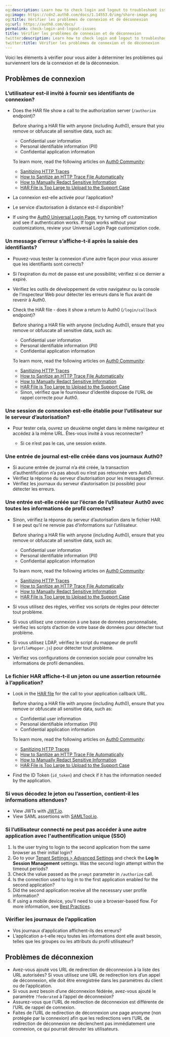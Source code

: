 ```yaml
---
og:description: Learn how to check login and logout to troubleshoot issues
og:image: https://cdn2.auth0.com/docs/1.14553.0/img/share-image.png
og:title: Vérifier les problèmes de connexion et de déconnexion
og:url: https://auth0.com/docs/
permalink: check-login-and-logout-issues
title: Vérifier les problèmes de connexion et de déconnexion
twitter:description: Learn how to check login and logout to troubleshoot issues
twitter:title: Vérifier les problèmes de connexion et de déconnexion
---
```


Voici les éléments à vérifier pour vous aider à déterminer les problèmes qui surviennent lors de la connexion et de la déconnexion.

## Problèmes de connexion

### L’utilisateur est-il invité à fournir ses identifiants de connexion?

* Does the HAR file show a call to the <Tooltip tip="Authorization Server: Centralized server that contributes to defining the boundaries of a user’s access. For example, your authorization server can control the data, tasks, and features available to a user." cta="View Glossary" href="/docs/glossary?term=authorization+server">authorization server</Tooltip> (`/authorize` endpoint)?

  <Warning>

  Before sharing a HAR file with anyone (including Auth0), ensure that you remove or obfuscate all sensitive data, such as:

  + Confidential user information
  + Personal identifiable information (PII)
  + Confidential application information

  To learn more, read the following articles on [Auth0 Community](https://community.auth0.com):

  + [Sanitizing HTTP Traces](https://community.auth0.com/t/sanitizing-http-traces/119488)
  + [How to Sanitize an HTTP Trace File Automatically](https://community.auth0.com/t/how-to-sanitize-a-http-trace-file-automatically/120583)
  + [How to Manually Redact Sensitive Information](https://community.auth0.com/t/how-to-manually-redact-sensitive-information/122554)
  + [HAR File is Too Large to Upload to the Support Case](https://community.auth0.com/t/har-file-is-too-large-to-upload-to-the-support-case/122488)
  </Warning>
* La connexion est-elle activée pour l’application?
* Le service d’autorisation à distance est-il disponible?
* If using the [Auth0 Universal Login Page](/docs/authenticate/login/auth0-universal-login), try turning off customization and see if authentication works. If login works without your customizations, review your <Tooltip tip="Universal Login: Your application redirects to Universal Login, hosted on Auth0's Authorization Server, to verify a user's identity." cta="View Glossary" href="/docs/glossary?term=Universal+Login">Universal Login</Tooltip> Page customization code.

### Un message d’erreur s’affiche-t-il après la saisie des identifiants?

* Pouvez-vous tester la connexion d’une autre façon pour vous assurer que les identifiants sont corrects?
* Si l’expiration du mot de passe est une possibilité; vérifiez si ce dernier a expiré.
* Vérifiez les outils de développement de votre navigateur ou la console de l’inspecteur Web pour détecter les erreurs dans le flux avant de revenir à Auth0.
* Check the HAR file - does it show a return to Auth0 (`/login/callback` endpoint)?

  <Warning>

  Before sharing a HAR file with anyone (including Auth0), ensure that you remove or obfuscate all sensitive data, such as:

  + Confidential user information
  + Personal identifiable information (PII)
  + Confidential application information

  To learn more, read the following articles on [Auth0 Community](https://community.auth0.com):

  + [Sanitizing HTTP Traces](https://community.auth0.com/t/sanitizing-http-traces/119488)
  + [How to Sanitize an HTTP Trace File Automatically](https://community.auth0.com/t/how-to-sanitize-a-http-trace-file-automatically/120583)
  + [How to Manually Redact Sensitive Information](https://community.auth0.com/t/how-to-manually-redact-sensitive-information/122554)
  + [HAR File is Too Large to Upload to the Support Case](https://community.auth0.com/t/har-file-is-too-large-to-upload-to-the-support-case/122488)
  </Warning>

  + Sinon, vérifiez que le fournisseur d’identité dispose de l’URL de rappel correcte pour Auth0.

### Une session de connexion est-elle établie pour l’utilisateur sur le serveur d’autorisation?

* Pour tester cela, ouvrez un deuxième onglet dans le même navigateur et accédez à la même URL. Êtes-vous invité à vous reconnecter?

  + Si ce n’est pas le cas, une session existe.

### Une entrée de journal est-elle créée dans vos journaux Auth0?

* Si aucune entrée de journal n’a été créée, la transaction d’authentification n’a pas abouti ou n’est pas retournée vers Auth0.
* Vérifiez la réponse du serveur d’autorisation pour les messages d’erreur.
* Vérifiez les journaux du serveur d’autorisation (si possible) pour détecter les erreurs.

### Une entrée est-elle créée sur l’écran de l’utilisateur Auth0 avec toutes les informations de profil correctes?

* Sinon, vérifiez la réponse du serveur d’autorisation dans le fichier HAR. Il se peut qu’il ne renvoie pas d’informations sur l’utilisateur.

  <Warning>

  Before sharing a HAR file with anyone (including Auth0), ensure that you remove or obfuscate all sensitive data, such as:

  + Confidential user information
  + Personal identifiable information (PII)
  + Confidential application information

  To learn more, read the following articles on [Auth0 Community](https://community.auth0.com):

  + [Sanitizing HTTP Traces](https://community.auth0.com/t/sanitizing-http-traces/119488)
  + [How to Sanitize an HTTP Trace File Automatically](https://community.auth0.com/t/how-to-sanitize-a-http-trace-file-automatically/120583)
  + [How to Manually Redact Sensitive Information](https://community.auth0.com/t/how-to-manually-redact-sensitive-information/122554)
  + [HAR File is Too Large to Upload to the Support Case](https://community.auth0.com/t/har-file-is-too-large-to-upload-to-the-support-case/122488)
  </Warning>
* Si vous utilisez des règles, vérifiez vos scripts de règles pour détecter tout problème.
* Si vous utilisez une connexion à une base de données personnalisée, vérifiez les scripts d’action de votre base de données pour détecter tout problème.
* Si vous utilisez LDAP, vérifiez le script du mappeur de profil (`profileMapper.js`) pour détecter tout problème.
* Vérifiez vos configurations de connexion sociale pour connaître les informations de profil demandées.

### Le fichier HAR affiche-t-il un jeton ou une assertion retournée à l’application?

* Look in the [HAR file](/docs/troubleshoot/troubleshooting-tools/generate-and-analyze-har-files) for the call to your application callback URL.

  <Warning>

  Before sharing a HAR file with anyone (including Auth0), ensure that you remove or obfuscate all sensitive data, such as:

  + Confidential user information
  + Personal identifiable information (PII)
  + Confidential application information

  To learn more, read the following articles on [Auth0 Community](https://community.auth0.com):

  + [Sanitizing HTTP Traces](https://community.auth0.com/t/sanitizing-http-traces/119488)
  + [How to Sanitize an HTTP Trace File Automatically](https://community.auth0.com/t/how-to-sanitize-a-http-trace-file-automatically/120583)
  + [How to Manually Redact Sensitive Information](https://community.auth0.com/t/how-to-manually-redact-sensitive-information/122554)
  + [HAR File is Too Large to Upload to the Support Case](https://community.auth0.com/t/har-file-is-too-large-to-upload-to-the-support-case/122488)
  </Warning>
* Find the <Tooltip tip="ID Token: Credential meant for the client itself, rather than for accessing a resource." cta="View Glossary" href="/docs/glossary?term=ID+Token">ID Token</Tooltip> (`id_token`) and check if it has the information needed by the application.

### Si vous décodez le jeton ou l’assertion, contient-il les informations attendues?

* View <Tooltip tip="JSON Web Token (JWT): Standard ID Token format (and often Access Token format) used to represent claims securely between two parties." cta="View Glossary" href="/docs/glossary?term=JWTs">JWTs</Tooltip> with [JWT.io](http://jwt.io).
* View <Tooltip tip="Security Assertion Markup Language (SAML): Standardized protocol allowing two parties to exchange authentication information without a password." cta="View Glossary" href="/docs/glossary?term=SAML">SAML</Tooltip> assertions with [SAMLTool.io](http://samltool.io).

### Si l’utilisateur connecté ne peut pas accéder à une autre application avec l'authentification unique (SSO)

1. Is the user trying to login to the second application from the same browser as their initial login?
2. Go to your [Tenant Settings > Advanced Settings](https://manage.auth0.com/#/tenant/advanced) and check the **Log In Session Management** settings. Was the second login attempt within the timeout periods?
3. Check the value passed as the `prompt` parameter in `/authorize` call.
4. Is the connection used to log in to the first application enabled for the second application?
5. Did the second application receive all the necessary user profile information?
6. If using a mobile device, you'll need to use a browser-based flow. For more information, see [Best Practices](/docs/authenticate/login/native-login).

### Vérifier les journaux de l’application

* Vos journaux d’application affichent-ils des erreurs?
* L’application a-t-elle reçu toutes les informations dont elle avait besoin, telles que les groupes ou les attributs du profil utilisateur?

## Problèmes de déconnexion

* Avez-vous ajouté vos URL de redirection de déconnexion à la liste des URL autorisées? Si vous utilisez une URL de redirection lors d’un appel de déconnexion, elle doit être enregistrée dans les paramètres du client ou de l’application.
* Si vous avez besoin d’une déconnexion fédérée, avez-vous ajouté le paramètre `?federated` à l’appel de déconnexion?
* Assurez-vous que l’URL de redirection de déconnexion est différente de l’URL de rappel de connexion.
* Faites de l’URL de redirection de déconnexion une page anonyme (non protégée par la connexion) afin que les redirections vers l’URL de redirection de déconnexion ne déclenchent pas immédiatement une connexion, ce qui pourrait dérouter les utilisateurs.
